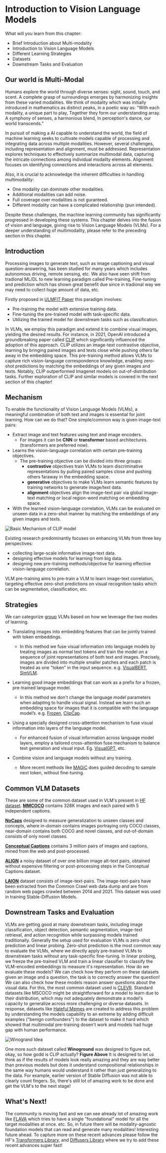 # Introduction to Vision Language Models

What will you learn from this chapter:
- Brief Introduction about Multi-modality
- Introduction to Vision Language Models
- Different Learning Strategies
- Datasets 
- Downstream Tasks and Evaluation

## Our world is Multi-Modal 
Humans explore the world through diverse senses: sight, sound, touch, and scent. A complete grasp of surroundings emerges by harmonizing insights from these varied modalities.
We think of modality which was initially introduced in mathematics as distinct peaks, in a poetic way as: "With each modality, a unique part to play,
Together they form our understanding array. A symphony of senses, a harmonious blend, In perception's dance, our world transcends." 

In pursuit of making a AI capable to understand the world, the field of machine learning seeks to cultivate models capable of processing and 
integrating data across multiple modalities. However, several challenges, including representation and alignment, must be addressed.
Representation explores techniques to effectively summarize multimodal data, capturing the intricate connections among individual modality elements. 
Alignment focuses on identifying connections and interactions across all elements.

Also, it is crucial to acknowledge the inherent difficulties in handling multimodality:
- One modality can dominate other modalities.
- Additional modalities can add noise.
- Full coverage over modalities is not guranteed.
- Different modality can have a complicated relationship (pun intended).

Despite these challenges, the machine learning community has significantly progressed in developing these systems. 
This chapter delves into the fusion of vision and language, giving rise to Vision Language Models (VLMs). 
For a deeper understanding of multimodality, please refer to the preceding section in this chapter.


## Introduction 
Processing images to generate text, such as image captioning and visual question-answering, 
has been studied for many years which includes autonomous driving, remote sensing, etc. We also have seen 
shift from tradional ML/DL to new learning paradigm called Pre-training, Fine-tuning and prediction which has 
shown great benefit due since in tradional way we may need to collect huge amount of data, etc. 

Firstly proposed in [ULMFIT Paper](https://aclanthology.org/P18-1031.pdf) this paradigm involves:
- Pre-training the model with extensive training data.
- Fine-tuning the pre-trained model with task-specific data.
- Utilizing the trained model for downstream tasks such as classification.

In VLMs, we employ this paradigm and extend it to combine visual images, yielding the desired results. For instance, in 2021, 
OpenAI introduced a groundbreaking paper called [CLIP](https://openai.com/research/clip) which significantly influenced the adoption of this approach. 
CLIP utilizes an image-text contrastive objective, learning by bringing paired images and texts close while pushing others far away in the embedding space. 
This pre-training method allows VLMs to capture rich vision-language correspondence knowledge, enabling zero-shot predictions by matching the embeddings of any given images and texts.
 Notably, CLIP outperformed Imagenet models on out-of-distribution tasks. Further exploration of CLIP and similar models is covered in the next section of this chapter!


## Mechanism
To enable the functionality of Vision Language Models (VLMs), a meaningful combination of both text and images is essential 
for joint learning. How can we do that? One simple/common way is given image-text pairs:
- Extract image and text features using text and image encoders.
    - For images it can be **CNN** or **transformer** based architectures. (transformers are preferred now).
- Learns the vision-language correlation with certain pre-training objectives.
    - The pre-training objective can be divided into three groups:
        - **contrastive** objectives train VLMs to learn discriminative representations by pulling paired samples close
         and pushing others faraway in the embedding space.
        - **generative** objectives to make VLMs learn semantic features by training networks to generate image/text data.
        - **alignment** objectives align the image-text pair via global image-text matching or local region-word matching on embedding space.
- With the learned vision-language correlation, VLMs can be evaluated on unseen data in a zero-shot manner by matching 
the embeddings of any given images and texts.

![Basic Mechanism of CLIP model](https://huggingface.co/datasets/hf-vision/course-assets/resolve/99ac107ade7fb89aae792f3655341528e64e1fbb/clip_paper.png)

Existing research predominantly focuses on enhancing VLMs from three key perspectives:
- collecting large-scale informative image-text data. 
- designing effective models for learning from big data. 
- designing new pre-training methods/objective for learning effective vision-language correlation.

VLM pre-training aims to pre-train a VLM to learn image-text correlation, targeting effective zero-shot predictions  on 
visual recognition tasks which can be segmentation, classification, etc. 

## Strategies
We can categorize [group](https://lilianweng.github.io/posts/2022-06-09-vlm/#no-training) VLMs based on how we leverage the two modes of learning.

- Translating images into embedding features that can be jointly trained with token embeddings.
    - In this method we fuse visual information into language models by treating images as normal text tokens and train the model 
      on a sequence of joint representations of both text and images. Precisely, images are divided into multiple smaller patches and each patch 
is treated as one "token" in the input sequence. e.g. [VisualBERT](https://arxiv.org/abs/1908.03557), [SimVLM](https://arxiv.org/abs/2108.10904).

- Learning good image embeddings that can work as a prefix for a frozen, pre-trained language model.
    - In this method we don't change the language model parameters when adapting to handle visual signal. Instead we learn such an embedding 
      space for images that it is compatible with the language model’s. e.g. [Frozen](https://arxiv.org/abs/2106.13884), [ClipCap](https://arxiv.org/abs/2111.09734).

- Using a specially designed cross-attention mechanism to fuse visual information into layers of the language model.
    - For enhanced fusion of visual information across language model layers, employ a tailored cross-attention fuse mechanism 
      to balance text generation and visual input. Eg. [VisualGPT](https://arxiv.org/abs/2102.10407), etc.
- Combine vision and language models without any training.
    - More recent methods like [MAGiC](https://arxiv.org/abs/2205.02655) does guided decoding to sample next token, without fine-tuning.


## Common VLM Datasets
These are some of the common dataset used in VLM's present in [HF dataset](https://huggingface.co/docs/datasets/index).
**[MMCOCO](https://huggingface.co/datasets/HuggingFaceM4/COCO)** contains 328K images and each paired with 5 independent captions.

**[NoCaps](https://huggingface.co/datasets/HuggingFaceM4/NoCaps)** designed to measure generalization to unseen classes and concepts, where in-domain contains images portraying 
only COCO classes, near-domain contains both COCO and novel classes, and out-of-domain consists of only novel classes.

**[Conceptual Captions](https://huggingface.co/datasets/conceptual_captions)** contains 3 million pairs of images and captions, mined from the web and post-processed.

**[ALIGN](https://huggingface.co/blog/vit-align)**  a noisy dataset of over one billion image alt-text pairs, obtained without expensive filtering or post-processing steps in the 
Conceptual Captions dataset.

**[LAION](https://huggingface.co/collections/laion/openclip-datacomp-64fcac9eb961d0d12cb30bc3)** dataset consists of image-text-pairs. 
The image-text-pairs have been extracted from the Common Crawl web data dump and are from random web pages crawled between 2014 and 2021. This 
dataset was used in training Stable-Diffusion Models.


## Downstream Tasks and Evaluation
VLMs are getting good at many downstream tasks, including image classification, object detection, semantic segmentation, image-text retrieval, 
and action recognition while surpassing models trained traditionally. Generally the setup used for evaluation VLMs is zero-shot prediction and linear probing.
Zero-shot prediction is the most common way to evaluate the VLMs, where we directly apply pre-trained VLMs to downstream tasks without any task-specific fine-tuning.
In linear probing, we freeze the pre-trained VLM and train a linear classifier to classify the VLM-encoded embeddings to measure it's representation.
How do we evaluate these models? We can check how they perform on these datasets given an image and a question, the task is to correctly answer the question!
We can also check how these models reason answer questions about the visual data. For this, the most common dataset used is [CLEVR](https://cs.stanford.edu/people/jcjohns/clevr/).
Standard datasets like MSCOCO might be straightforward for a model to learn due to their distribution, which may not adequately demonstrate a model's capacity to generalize across more challenging or diverse datasets. In response, datasets like [Hateful Memes](https://arxiv.org/abs/2005.04790) are created to address
this problem by understanding the models capability to an extreme by adding difficult examples ("benign confounders") to the dataset to make it hard which showed that multimodal 
pre-training dosen't work and models had huge gap with human performance. 

![Winogrand Idea](https://huggingface.co/datasets/hf-vision/course-assets/resolve/99ac107ade7fb89aae792f3655341528e64e1fbb/winogrand_paper.png)

One more such dataset called **Winoground** was designed to figure out, okay, so how godd is CLIP actually? **Figure Above**
It is designed to let us think as if the results of models look really amazing and they are way better than previous models but does it understand compositional relationships
in the same way humans would understand it rather than just generalizing to the data. For example, earlier version of Stable Diffusion was
not able to clearly count fingers. So, there's still lot of amazing work to be done and get the VLM's to the next stage! 


## What's Next!
The community is moving fast and we can see already lot of amazing work like [FLAVA](https://arxiv.org/abs/2112.04482) which tries to have 
a single "foundational" model for all the target modalities at once. etc. So, in future there will be modality-agnostic foundation models
that can read and generate many modalities! Interesting future ahead. To capture more on these recent advances please follow the HF's [Transformers Library](https://huggingface.co/docs/transformers/index), 
and [Diffusers Library](https://huggingface.co/docs/diffusers/index) where we try to add these recent advances super fast!



